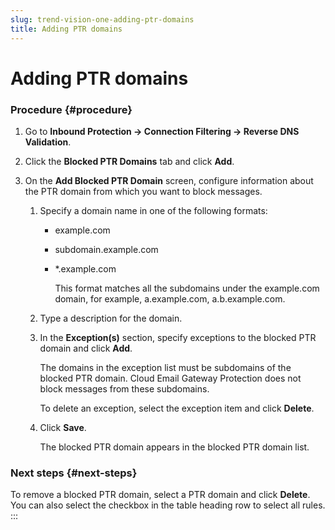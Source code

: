 ```yaml
---
slug: trend-vision-one-adding-ptr-domains
title: Adding PTR domains
---
```

# Adding PTR domains

### Procedure {#procedure}

1.  Go to **Inbound Protection → Connection Filtering → Reverse DNS Validation**.

2.  Click the **Blocked PTR Domains** tab and click **Add**.

3.  On the **Add Blocked PTR Domain** screen, configure information about the PTR domain from which you want to block messages.

    1.  Specify a domain name in one of the following formats:

        - example.com

        - subdomain.example.com

        - \*.example.com

          This format matches all the subdomains under the example.com domain, for example, a.example.com, a.b.example.com.

    2.  Type a description for the domain.

    3.  In the **Exception(s)** section, specify exceptions to the blocked PTR domain and click **Add**.

        The domains in the exception list must be subdomains of the blocked PTR domain. Cloud Email Gateway Protection does not block messages from these subdomains.

        To delete an exception, select the exception item and click **Delete**.

    4.  Click **Save**.

        The blocked PTR domain appears in the blocked PTR domain list.

### Next steps {#next-steps}

To remove a blocked PTR domain, select a PTR domain and click **Delete**. You can also select the checkbox in the table heading row to select all rules.
:::
